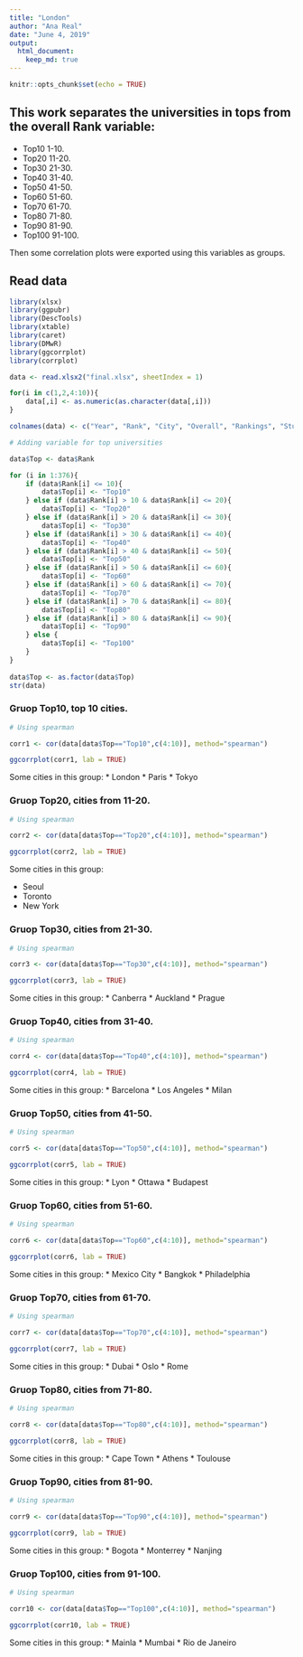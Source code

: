 ```yaml
---
title: "London"
author: "Ana Real"
date: "June 4, 2019"
output: 
  html_document:
    keep_md: true
---
```


```r
knitr::opts_chunk$set(echo = TRUE)
```

## This work separates the universities in tops from the overall Rank variable:

* Top10 1-10.
* Top20 11-20.
* Top30 21-30.
* Top40 31-40.
* Top50 41-50.
* Top60 51-60.
* Top70 61-70.
* Top80 71-80.
* Top90 81-90.
* Top100 91-100.

Then some correlation plots were exported using this variables as groups.

## Read data

```r
library(xlsx)
library(ggpubr)
library(DescTools)
library(xtable)
library(caret)
library(DMwR)
library(ggcorrplot)
library(corrplot)

data <- read.xlsx2("final.xlsx", sheetIndex = 1)

for(i in c(1,2,4:10)){
    data[,i] <- as.numeric(as.character(data[,i]))
}

colnames(data) <- c("Year", "Rank", "City", "Overall", "Rankings", "Student.Mix", "Desirability", "Emp.Activity", "Affordability", "Student.View")

# Adding variable for top universities

data$Top <- data$Rank

for (i in 1:376){
    if (data$Rank[i] <= 10){
        data$Top[i] <- "Top10"
    } else if (data$Rank[i] > 10 & data$Rank[i] <= 20){
        data$Top[i] <- "Top20"
    } else if (data$Rank[i] > 20 & data$Rank[i] <= 30){
        data$Top[i] <- "Top30"
    } else if (data$Rank[i] > 30 & data$Rank[i] <= 40){
        data$Top[i] <- "Top40"
    } else if (data$Rank[i] > 40 & data$Rank[i] <= 50){
        data$Top[i] <- "Top50"
    } else if (data$Rank[i] > 50 & data$Rank[i] <= 60){
        data$Top[i] <- "Top60"
    } else if (data$Rank[i] > 60 & data$Rank[i] <= 70){
        data$Top[i] <- "Top70"
    } else if (data$Rank[i] > 70 & data$Rank[i] <= 80){
        data$Top[i] <- "Top80"
    } else if (data$Rank[i] > 80 & data$Rank[i] <= 90){
        data$Top[i] <- "Top90"
    } else {
        data$Top[i] <- "Top100"
    }
}
    
data$Top <- as.factor(data$Top)
str(data)
```

### Gruop Top10, top 10 cities.

```r
# Using spearman

corr1 <- cor(data[data$Top=="Top10",c(4:10)], method="spearman")

ggcorrplot(corr1, lab = TRUE)

```

Some cities in this group:
* London
* Paris
* Tokyo


### Gruop Top20, cities from 11-20.

```r
# Using spearman

corr2 <- cor(data[data$Top=="Top20",c(4:10)], method="spearman")

ggcorrplot(corr2, lab = TRUE)

```

Some cities in this group:

* Seoul
* Toronto
* New York

### Gruop Top30, cities from 21-30.

```r
# Using spearman

corr3 <- cor(data[data$Top=="Top30",c(4:10)], method="spearman")

ggcorrplot(corr3, lab = TRUE)

```

Some cities in this group:
* Canberra
* Auckland
* Prague

### Gruop Top40, cities from 31-40.

```r
# Using spearman

corr4 <- cor(data[data$Top=="Top40",c(4:10)], method="spearman")

ggcorrplot(corr4, lab = TRUE)

```

Some cities in this group:
* Barcelona
* Los Angeles
* Milan

### Gruop Top50,  cities from 41-50.

```r
# Using spearman

corr5 <- cor(data[data$Top=="Top50",c(4:10)], method="spearman")

ggcorrplot(corr5, lab = TRUE)

```

Some cities in this group:
* Lyon
* Ottawa
* Budapest

### Gruop Top60, cities from 51-60.

```r
# Using spearman

corr6 <- cor(data[data$Top=="Top60",c(4:10)], method="spearman")

ggcorrplot(corr6, lab = TRUE)

```

Some cities in this group:
* Mexico City
* Bangkok
* Philadelphia

### Gruop Top70, cities from 61-70.

```r
# Using spearman

corr7 <- cor(data[data$Top=="Top70",c(4:10)], method="spearman")

ggcorrplot(corr7, lab = TRUE)

```

Some cities in this group:
* Dubai
* Oslo
* Rome

### Gruop Top80, cities from 71-80.

```r
# Using spearman

corr8 <- cor(data[data$Top=="Top80",c(4:10)], method="spearman")

ggcorrplot(corr8, lab = TRUE)

```

Some cities in this group:
* Cape Town
* Athens
* Toulouse

### Gruop Top90, cities from 81-90.

```r
# Using spearman

corr9 <- cor(data[data$Top=="Top90",c(4:10)], method="spearman")

ggcorrplot(corr9, lab = TRUE)

```

Some cities in this group:
* Bogota
* Monterrey
* Nanjing

### Gruop Top100, cities from 91-100.

```r
# Using spearman

corr10 <- cor(data[data$Top=="Top100",c(4:10)], method="spearman")

ggcorrplot(corr10, lab = TRUE)

```

Some cities in this group:
* Mainla
* Mumbai
* Rio de Janeiro
